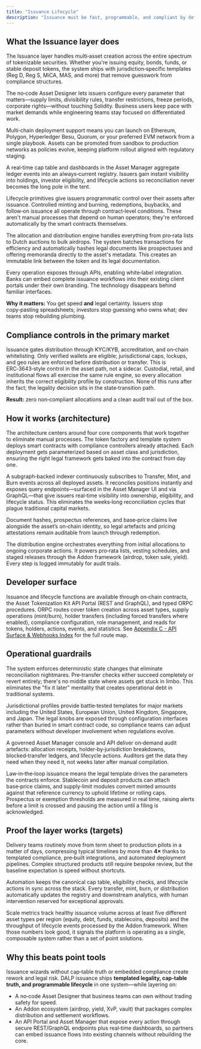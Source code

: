 ```yaml
---
title: "Issuance Lifecycle"
description: "Issuance must be fast, programmable, and compliant by default. Anything else recreates the old capital‑markets backlog. Our Issuance & Lifecycle layer takes teams from term sheet to live, RWA‑ready assets in days instead of months, combining a real‑time cap table, jurisdiction‑aware templates, and full API control to keep delivery predictable."
---
```


## What the Issuance layer does

The Issuance layer handles multi‑asset creation across the entire spectrum of tokenizable securities. Whether you're issuing equity, bonds, funds, or stable deposit tokens, the system ships with jurisdiction‑specific templates (Reg D, Reg S, MiCA, MAS, and more) that remove guesswork from compliance structures.

The no‑code Asset Designer lets issuers configure every parameter that matters—supply limits, divisibility rules, transfer restrictions, freeze periods, corporate rights—without touching Solidity. Business users keep pace with market demands while engineering teams stay focused on differentiated work.

Multi‑chain deployment support means you can launch on Ethereum, Polygon, Hyperledger Besu, Quorum, or your preferred EVM network from a single playbook. Assets can be promoted from sandbox to production networks as policies evolve, keeping platform rollout aligned with regulatory staging.

A real‑time cap table and dashboards in the Asset Manager aggregate ledger events into an always‑current registry. Issuers gain instant visibility into holdings, investor eligibility, and lifecycle actions so reconciliation never becomes the long pole in the tent.

Lifecycle primitives give issuers programmatic control over their assets after issuance. Controlled minting and burning, redemptions, buybacks, and follow‑on issuance all operate through contract‑level conditions. These aren't manual processes that depend on human operators; they're enforced automatically by the smart contracts themselves.

The allocation and distribution engine handles everything from pro‑rata lists to Dutch auctions to bulk airdrops. The system batches transactions for efficiency and automatically hashes legal documents like prospectuses and offering memoranda directly to the asset's metadata. This creates an immutable link between the token and its legal documentation.

Every operation exposes through APIs, enabling white‑label integration. Banks can embed complete issuance workflows into their existing client portals under their own branding. The technology disappears behind familiar interfaces.

**Why it matters:** You get speed **and** legal certainty. Issuers stop copy‑pasting spreadsheets; investors stop guessing who owns what; dev teams stop rebuilding plumbing.

## Compliance controls in the primary market

Issuance gates distribution through KYC/KYB, accreditation, and on‑chain whitelisting. Only verified wallets are eligible; jurisdictional caps, lockups, and geo rules are enforced before distribution or transfer. This is ERC‑3643‑style control in the asset path, not a sidecar. Custodial, retail, and institutional flows all exercise the same rule engine, so every allocation inherits the correct eligibility profile by construction. None of this runs after the fact; the legality decision sits in the state‑transition path.

**Result:** zero non‑compliant allocations and a clean audit trail out of the box.

## How it works (architecture)

The architecture centers around four core components that work together to eliminate manual processes. The token factory and template system deploys smart contracts with compliance controllers already attached. Each deployment gets parameterized based on asset class and jurisdiction, ensuring the right legal framework gets baked into the contract from day one.

A subgraph‑backed indexer continuously subscribes to Transfer, Mint, and Burn events across all deployed assets. It reconciles positions instantly and exposes query endpoints—surfaced in the Asset Manager UI and via GraphQL—that give issuers real‑time visibility into ownership, eligibility, and lifecycle status. This eliminates the weeks‑long reconciliation cycles that plague traditional capital markets.

Document hashes, prospectus references, and base‑price claims live alongside the asset’s on‑chain identity, so legal artefacts and pricing attestations remain auditable from launch through redemption.

The distribution engine orchestrates everything from initial allocations to ongoing corporate actions. It powers pro‑rata lists, vesting schedules, and staged releases through the Addon framework (airdrop, token sale, yield). Every step is logged immutably for audit trails.

## Developer surface

Issuance and lifecycle functions are available through on‑chain contracts, the Asset Tokenization Kit API Portal (REST and GraphQL), and typed ORPC procedures. ORPC routes cover token creation across asset types, supply operations (mint/burn), holder transfers (including forced transfers where enabled), compliance configuration, role management, and reads for tokens, holders, actions, events, and statistics. See [Appendix C - API Surface & Webhooks Index](Appendix%20C%20-%20API%20Surface%20%26%20Webhooks%20Index) for the full route map.

## Operational guardrails

The system enforces deterministic state changes that eliminate reconciliation nightmares. Pre‑transfer checks either succeed completely or revert entirely; there's no middle state where assets get stuck in limbo. This eliminates the "fix it later" mentality that creates operational debt in traditional systems.

Jurisdictional profiles provide battle‑tested templates for major markets including the United States, European Union, United Kingdom, Singapore, and Japan. The legal knobs are exposed through configuration interfaces rather than buried in smart contract code, so compliance teams can adjust parameters without developer involvement when regulations evolve.

A governed Asset Manager console and API deliver on‑demand audit artefacts: allocation receipts, holder‑by‑jurisdiction breakdowns, blocked‑transfer ledgers, and lifecycle actions. Auditors get the data they need when they need it, not weeks later after manual compilation.

Law‑in‑the‑loop issuance means the legal template drives the parameters the contracts enforce. Stablecoin and deposit products can attach base‑price claims, and supply‑limit modules convert minted amounts against that reference currency to uphold lifetime or rolling caps. Prospectus or exemption thresholds are measured in real time, raising alerts before a limit is crossed and pausing the action until a filing is acknowledged.

## Proof the layer works (targets)

Delivery teams routinely move from term sheet to production pilots in a matter of days, compressing typical timelines by more than **4×** thanks to templated compliance, pre‑built integrations, and automated deployment pipelines. Complex structured products still require bespoke review, but the baseline expectation is speed without shortcuts.

Automation keeps the canonical cap table, eligibility checks, and lifecycle actions in sync across the stack. Every transfer, mint, burn, or distribution automatically updates the registry and downstream analytics, with human intervention reserved for exceptional approvals.

Scale metrics track healthy issuance volume across at least five different asset types per region (equity, debt, funds, stablecoins, deposits) and the throughput of lifecycle events processed by the Addon framework. When those numbers look good, it signals the platform is operating as a single, composable system rather than a set of point solutions.

## Why this beats point tools

Issuance wizards without cap‑table truth or embedded compliance create rework and legal risk. DALP issuance ships **templated legality, cap‑table truth, and programmable lifecycle** in one system—while layering on:

- A no‑code Asset Designer that business teams can own without trading safety for speed.
- An Addon ecosystem (airdrop, yield, XvP, vault) that packages complex distribution and settlement workflows.
- An API Portal and Asset Manager that expose every action through secure REST/GraphQL endpoints plus real‑time dashboards, so partners can embed issuance flows into existing channels without rebuilding the core.
